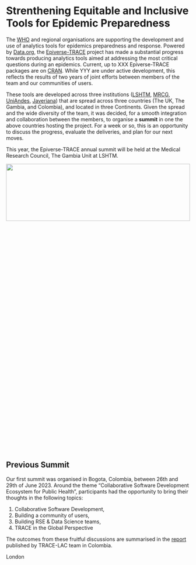 # Strenthening Equitable and Inclusive Tools for Epidemic Preparedness

The [WHO](https://www.who.int/) and regional organisations are supporting the development and use of analytics tools for epidemics preparedness and response. Powered by [Data.org](https://data.org/), the [Epiverse-TRACE](https://data.org/initiatives/epiverse/) project has made a substantial progress towards producing analytics tools aimed at addressing the most critical questions during an epidemics. Current, up to XXX Epiverse-TRACE packages are on [CRAN](https://cran.r-project.org/). While YYY are under active development, this reflects the results of two years of joint efforts between members of the team and our communities of users.

These tools are developed across three institutions ([LSHTM](https://www.lshtm.ac.uk/), [MRCG](https://www.lshtm.ac.uk/research/units/mrc-gambia), [UniAndes](https://uniandes.edu.co/), [Javeriana](https://javeriana.edu.co)) that are spread across three countries (The UK, The Gambia, and Colombia), and located in three Continents. Given the spread and the wide diversity of the team, it was decided, for a smooth integration and collaboration between the members, to organise a **summit** in one the above countries hosting the project. For a week or so, this is an opportunity to discuss the progress, evaluate the deliveries, and plan for our next moves.

This year, the Epiverse-TRACE annual summit will be held at the Medical Research Council, The Gambia Unit at LSHTM.

![](./images/Epiverse-Trace-Summit-group-photo-1920x1080.jpg){fig-align="center" width=100% height=20%}


## Previous Summit

Our first summit was organised in Bogota, Colombia, between 26th and 29th of June 2023. Around the theme “Collaborative Software Development Ecosystem for Public Health”, participants had the opportunity to bring their thoughts in the following topics:

1. Collaborative Software Development,
2. Building a community of users,
3. Building RSE & Data Science teams,
4. TRACE in the Global Perspective

The outcomes from these fruitful discussions are summarised in the [report](https://zenodo.org/records/10932686) published by TRACE-LAC team in Colombia.



London






